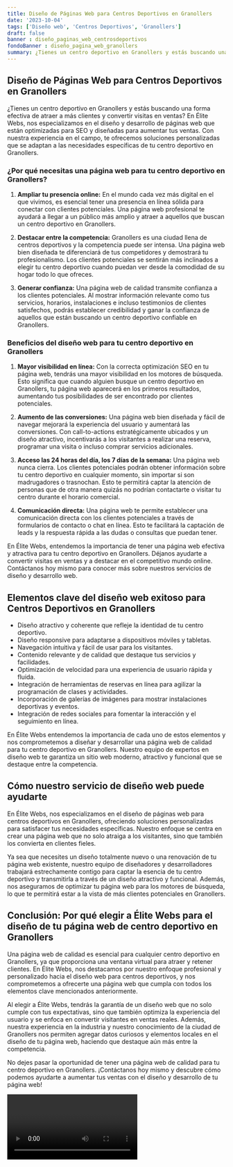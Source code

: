 ```yaml
---
title: Diseño de Páginas Web para Centros Deportivos en Granollers
date: '2023-10-04'
tags: ['Diseño web', 'Centros Deportivos', 'Granollers']
draft: false
banner : diseño_paginas_web_centrosdeportivos
fondoBanner : diseño_pagina_web_granollers
summary: ¿Tienes un centro deportivo en Granollers y estás buscando una forma efectiva de atraer a más clientes y convertir visitas en ventas? En Élite Webs, nos especializamos en el diseño y desarrollo de páginas web que están optimizadas para SEO y diseñadas para aumentar tus ventas. Con nuestra experiencia en el campo, te ofrecemos soluciones personalizadas que se adaptan a las necesidades específicas de tu centro deportivo en Granollers.
---
```


## **Diseño de Páginas Web para Centros Deportivos en Granollers**

¿Tienes un centro deportivo en Granollers y estás buscando una forma efectiva de atraer a más clientes y convertir visitas en ventas? En Élite Webs, nos especializamos en el diseño y desarrollo de páginas web que están optimizadas para SEO y diseñadas para aumentar tus ventas. Con nuestra experiencia en el campo, te ofrecemos soluciones personalizadas que se adaptan a las necesidades específicas de tu centro deportivo en Granollers.

### **¿Por qué necesitas una página web para tu centro deportivo en Granollers?**

1. **Ampliar tu presencia online:** En el mundo cada vez más digital en el que vivimos, es esencial tener una presencia en línea sólida para conectar con clientes potenciales. Una página web profesional te ayudará a llegar a un público más amplio y atraer a aquellos que buscan un centro deportivo en Granollers.

2. **Destacar entre la competencia:** Granollers es una ciudad llena de centros deportivos y la competencia puede ser intensa. Una página web bien diseñada te diferenciará de tus competidores y demostrará tu profesionalismo. Los clientes potenciales se sentirán más inclinados a elegir tu centro deportivo cuando puedan ver desde la comodidad de su hogar todo lo que ofreces.

3. **Generar confianza:** Una página web de calidad transmite confianza a los clientes potenciales. Al mostrar información relevante como tus servicios, horarios, instalaciones e incluso testimonios de clientes satisfechos, podrás establecer credibilidad y ganar la confianza de aquellos que están buscando un centro deportivo confiable en Granollers.

### **Beneficios del diseño web para tu centro deportivo en Granollers**

1. **Mayor visibilidad en línea:** Con la correcta optimización SEO en tu página web, tendrás una mayor visibilidad en los motores de búsqueda. Esto significa que cuando alguien busque un centro deportivo en Granollers, tu página web aparecerá en los primeros resultados, aumentando tus posibilidades de ser encontrado por clientes potenciales.

2. **Aumento de las conversiones:** Una página web bien diseñada y fácil de navegar mejorará la experiencia del usuario y aumentará las conversiones. Con call-to-actions estratégicamente ubicados y un diseño atractivo, incentivarás a los visitantes a realizar una reserva, programar una visita o incluso comprar servicios adicionales.

3. **Acceso las 24 horas del día, los 7 días de la semana:** Una página web nunca cierra. Los clientes potenciales podrán obtener información sobre tu centro deportivo en cualquier momento, sin importar si son madrugadores o trasnochan. Esto te permitirá captar la atención de personas que de otra manera quizás no podrían contactarte o visitar tu centro durante el horario comercial.

4. **Comunicación directa:** Una página web te permite establecer una comunicación directa con los clientes potenciales a través de formularios de contacto o chat en línea. Esto te facilitará la captación de leads y la respuesta rápida a las dudas o consultas que puedan tener.

En Élite Webs, entendemos la importancia de tener una página web efectiva y atractiva para tu centro deportivo en Granollers. Déjanos ayudarte a convertir visitas en ventas y a destacar en el competitivo mundo online. Contáctanos hoy mismo para conocer más sobre nuestros servicios de diseño y desarrollo web.

<GifSeo />

<Cta />

## Elementos clave del diseño web exitoso para Centros Deportivos en Granollers

- Diseño atractivo y coherente que refleje la identidad de tu centro deportivo.
- Diseño responsive para adaptarse a dispositivos móviles y tabletas.
- Navegación intuitiva y fácil de usar para los visitantes.
- Contenido relevante y de calidad que destaque tus servicios y facilidades.
- Optimización de velocidad para una experiencia de usuario rápida y fluida.
- Integración de herramientas de reservas en línea para agilizar la programación de clases y actividades.
- Incorporación de galerías de imágenes para mostrar instalaciones deportivas y eventos.
- Integración de redes sociales para fomentar la interacción y el seguimiento en línea.

En Élite Webs entendemos la importancia de cada uno de estos elementos y nos comprometemos a diseñar y desarrollar una página web de calidad para tu centro deportivo en Granollers. Nuestro equipo de expertos en diseño web te garantiza un sitio web moderno, atractivo y funcional que se destaque entre la competencia.

## Cómo nuestro servicio de diseño web puede ayudarte

En Élite Webs, nos especializamos en el diseño de páginas web para centros deportivos en Granollers, ofreciendo soluciones personalizadas para satisfacer tus necesidades específicas. Nuestro enfoque se centra en crear una página web que no solo atraiga a los visitantes, sino que también los convierta en clientes fieles.

Ya sea que necesites un diseño totalmente nuevo o una renovación de tu página web existente, nuestro equipo de diseñadores y desarrolladores trabajará estrechamente contigo para captar la esencia de tu centro deportivo y transmitirla a través de un diseño atractivo y funcional. Además, nos aseguramos de optimizar tu página web para los motores de búsqueda, lo que te permitirá estar a la vista de más clientes potenciales en Granollers.

## Conclusión: Por qué elegir a Élite Webs para el diseño de tu página web de centro deportivo en Granollers

Una página web de calidad es esencial para cualquier centro deportivo en Granollers, ya que proporciona una ventana virtual para atraer y retener clientes. En Élite Webs, nos destacamos por nuestro enfoque profesional y personalizado hacia el diseño web para centros deportivos, y nos comprometemos a ofrecerte una página web que cumpla con todos los elementos clave mencionados anteriormente.

Al elegir a Élite Webs, tendrás la garantía de un diseño web que no solo cumple con tus expectativas, sino que también optimiza la experiencia del usuario y se enfoca en convertir visitantes en ventas reales. Además, nuestra experiencia en la industria y nuestro conocimiento de la ciudad de Granollers nos permiten agregar datos curiosos y elementos locales en el diseño de tu página web, haciendo que destaque aún más entre la competencia.

No dejes pasar la oportunidad de tener una página web de calidad para tu centro deportivo en Granollers. ¡Contáctanos hoy mismo y descubre cómo podemos ayudarte a aumentar tus ventas con el diseño y desarrollo de tu página web!

<Video />

<CtaBot job='Centros Deportivos' city='Granollers'/>

<Gmaps query='Granollers+españa+maps' />
